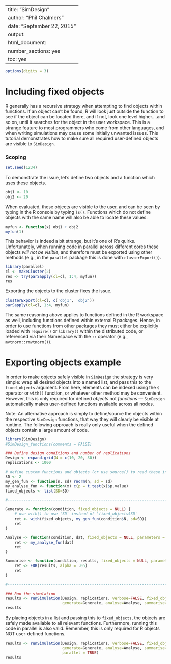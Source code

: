 %\VignetteIndexEntry{SimDesign}
%\VignetteEngine{knitr::knitr}
---
title: "SimDesign"
author: "Phil Chalmers"
date: "September 22, 2015"
output:
  html_document:
    number_sections: yes
    toc: yes
---

```r
options(digits = 3)
```

# Including fixed objects

R generally has a recursive strategy when attempting to find objects within functions. If an object can't be found, R will look just outside the function to see if the object can be located there, and if not, look one level higher....and so on, until it searches for the object in the user workspace. This is a strange feature to most programmers who come from other languages, and when writing simulations may cause some initially unwanted issues. This tutorial demonstrates how to make sure all required user-defined objects are visible to `SimDesign`. 

### Scoping

```r
set.seed(1234)
```

To demonstrate the issue, let's define two objects and a function which uses these objects. 

```r
obj1 <- 10
obj2 <- 20
```

When evaluated, these objects are visible to the user, and can be seen by typing in the R console by typing `ls()`. Functions which do not define objects with the same name will also be able to locate these values.

```r
myfun <- function(x) obj1 + obj2
myfun(1)
```

This behavior is indeed a bit strange, but it's one of R's quirks. Unfortunately, when running code in parallel across different cores these objects *will not be visible*, and therefore must be exported using other methods (e.g., in the `parallel` package this is done with `clusterExport()`). 

```r
library(parallel)
cl <- makeCluster(2)
res <- try(parSapply(cl=cl, 1:4, myfun))
res
```

Exporting the objects to the cluster fixes the issue. 

```r
clusterExport(cl=cl, c('obj1', 'obj2'))
parSapply(cl=cl, 1:4, myfun)
```

The same reasoning above applies to functions defined in the R workspace as well, including functions defined within external R packages. Hence, in order to use functions from other packages they must either be explicitly loaded with `require()` or `library()` within the distributed code, or referenced via their Namespace with the `::` operator (e.g., `mvtnorm::rmvtnorm()`).

# Exporting objects example 

In order to make objects safely visible in `SimDesign` the strategy is very simple: wrap all desired objects into a named list, and pass this to the `fixed_objects` argument. From here, elements can be indexed using the `$` operator or `with()` function, or whatever other method may be convenient. However, this is only required for defined *objects* not *functions* --- `SimDesign` automatically makes user-defined functions available across all nodes.

Note: An alternative approach is simply to define/source the objects within the respective `SimDesign` functions, that way they will clearly be visible at runtime. The following approach is really only useful when the defined objects contain a large amount of code.

```r
library(SimDesign)
#SimDesign_functions(comments = FALSE)

### Define design conditions and number of replications
Design <- expand.grid(N = c(10, 20, 30))
replications <- 1000

# define custom functions and objects (or use source() to read these in from an external file)
SD <- 2
my_gen_fun <- function(n, sd) rnorm(n, sd = sd)
my_analyse_fun <- function(x) c(p = t.test(x)$p.value)
fixed_objects <- list(SD=SD)

#---------------------------------------------------------------------------

Generate <- function(condition, fixed_objects = NULL) {
    # use with() to use 'SD' instead of 'fixed_objects$SD'
    ret <- with(fixed_objects, my_gen_fun(condition$N, sd=SD))
    ret
}

Analyse <- function(condition, dat, fixed_objects = NULL, parameters = NULL) {
    ret <- my_analyse_fun(dat)
    ret
}

Summarise <- function(condition, results, fixed_objects = NULL, parameters_list = NULL) {
    ret <- EDR(results, alpha = .05)
    ret
}

#---------------------------------------------------------------------------

### Run the simulation
results <- runSimulation(Design, replications, verbose=FALSE, fixed_objects=fixed_objects,
                         generate=Generate, analyse=Analyse, summarise=Summarise, edit='none')
results
```

By placing objects in a list and passing this to `fixed_objects`, the objects are safely made available to all relevant functions. Furthermore, running this code in parallel is also valid. Remember, this is only required for R objects NOT user-defined functions.

```r
results <- runSimulation(Design, replications, verbose=FALSE, fixed_objects=fixed_objects,
                         generate=Generate, analyse=Analyse, summarise=Summarise, edit='none',
                         parallel = TRUE)
results
```

